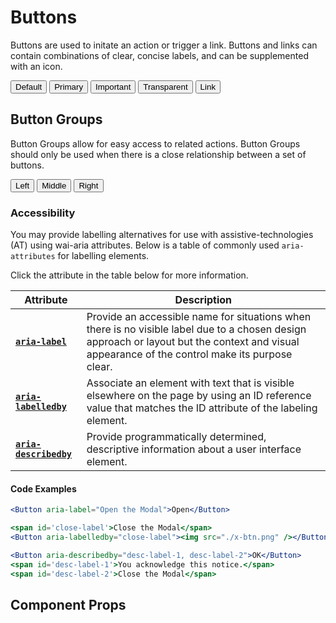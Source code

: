 
<Meta title="Components/Button" component={Button} />

# Buttons

Buttons are used to initate an action or trigger a link. Buttons and links can contain combinations of clear, concise labels, and can be supplemented with an icon.

<Canvas withToolbar>
  <Story name="variants">
    <Button variant="default" mr="sm">
      Default
    </Button>
    <Button variant="primary" mr="sm">
      Primary
    </Button>
    <Button variant="important" mr="sm">
      Important
    </Button>
    <Button variant="transparent" mr="sm">
      Transparent
    </Button>
    <Button variant="link" mr="sm">
      Link
    </Button>
  </Story>
</Canvas>

## Button Groups

Button Groups allow for easy access to related actions. Button Groups should only be used when there is a close relationship between a set of buttons.

<Canvas withToolbar>
  <Story name="group">
    <ButtonGroup>
      <Button>Left</Button>
      <Button>Middle</Button>
      <Button>Right</Button>
    </ButtonGroup>
  </Story>
</Canvas>

### Accessibility

You may provide labelling alternatives for use with assistive-technologies (AT) using wai-aria attributes.
Below is a table of commonly used `aria-attributes` for labelling elements.

Click the attribute in the table below for more information.

<Box mb={4}>
  <Flex flexDirection="column">

| Attribute                                                                                                    | Description                                                                                                                                                                                     |
| ------------------------------------------------------------------------------------------------------------ | ----------------------------------------------------------------------------------------------------------------------------------------------------------------------------------------------- |
| <nobr>[**`aria-label`**](https://www.w3.org/WAI/PF/aria/states_and_properties#aria-label)</nobr>             | Provide an accessible name for situations when there is no visible label due to a chosen design approach or layout but the context and visual appearance of the control make its purpose clear. |
| <nobr>[**`aria-labelledby`**](https://www.w3.org/WAI/PF/aria/states_and_properties#aria-labelledby)</nobr>   | Associate an element with text that is visible elsewhere on the page by using an ID reference value that matches the ID attribute of the labeling element.                                      |
| <nobr>[**`aria-describedby`**](https://www.w3.org/WAI/PF/aria/states_and_properties#aria-describedby)</nobr> | Provide programmatically determined, descriptive information about a user interface element.                                                                                                    |

#### Code Examples

```jsx
<Button aria-label="Open the Modal">Open</Button>

<span id='close-label'>Close the Modal</span>
<Button aria-labelledby="close-label"><img src="./x-btn.png" /></Button>

<Button aria-describedby="desc-label-1, desc-label-2">OK</Button>
<span id='desc-label-1'>You acknowledge this notice.</span>
<span id='desc-label-2'>Close the Modal</span>
```

  </Flex>
</Box>

## Component Props

<ArgsTable of={Button} />
